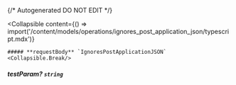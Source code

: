 {/* Autogenerated DO NOT EDIT  */}

<Collapsible
    content={() => import('/content/models/operations/ignores_post_application_json/typescript.mdx')}
>
    ##### **requestBody** `IgnoresPostApplicationJSON`
    <Collapsible.Break/>
</Collapsible>

##### **testParam?** `string`

